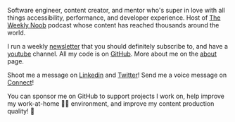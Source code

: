 
<SEO />

<Hero />

<Layout thin>

Software engineer, content creator, and mentor who's super in love with all
things accessibility, performance, and developer experience. Host of [The Weekly
Noob] podcast whose content has reached thousands around the world.

I run a weekly [newsletter] that you should definitely subscribe to, and have a
[youtube] channel. All my code is on [GitHub]. More about me on the [about]
page.

Shoot me a message on [Linkedin] and [Twitter]! Send me a voice message on [Connect]!

You can sponsor me on GitHub to support projects I work on, help improve my
work-at-home 👨‍💻 environment, and improve my content production quality! 🚀

<Sponsor />

[email]: mailto:nabil.tharwat@outlook.com
[newsletter]: /newsletter
[about]: /about
[linkedin]: https://www.linkedin.com/in/i-am-nabil/
[youtube]: https://www.youtube.com/@NabilTharwat_
[the weekly noob]: https://theweeklynoob.netlify.app
[podcast]: https://theweeklynoob.netlify.app
[twitter]: https://twitter.com/kl13nt
[linkedin]: https://www.linkedin.com/in/i-am-nabil
[github]: https://github.com/KL13NT
[channel]: https://www.youtube.com/c/NabilTharwat_
[Discord community]: https://discord.gg/xrGAnTg
[Connect]: /connect

</Layout>
